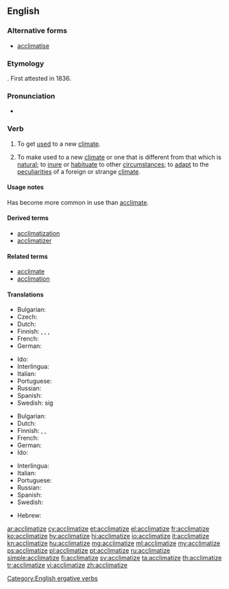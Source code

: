 ==English==

===Alternative forms===
* [[acclimatise]] {{qualifier|chiefly British}}

===Etymology===
{{suffix|acclimate|ize|lang=en}}. First attested in 1836.

===Pronunciation===
* {{IPA|/ɘ.ˈklaɪ.mə.ˌtaɪz/|lang=en}}

===Verb===
{{en-verb|acclimatiz}}

# {{label|en|intransitive}} To get [[used]] to a new [[climate]].
# {{label|en|transitive}} To make used to a new [[climate]] or one that is different from that which is [[natural]]; to [[inure]] or [[habituate]] to other [[circumstance]]s; to [[adapt]] to the [[peculiarities]] of a foreign or strange [[climate]].

====Usage notes====
Has become more common in use than [[acclimate]].

====Derived terms====
* [[acclimatization]]
* [[acclimatizer]]

====Related terms====
* [[acclimate]]
* [[acclimation]]

====Translations====
{{trans-top|to get used to a new climate}}
* Bulgarian: {{t|bg|аклиматизирам се}}
* Czech: {{t|cs|aklimatizovat}}
* Dutch: {{t+|nl|acclimatiseren}}
* Finnish: {{t|fi|[[sopeutua]] [[ilmastoon]]}}, {{t|fi|[[mukautua]] ilmastoon}}, {{t|fi|[[tottua]] ilmastoon}}, {{t+|fi|akklimatisoitua}}
* French: {{t+|fr|acclimater}}
* German: {{t|de|akklimatisieren|alt=sich akklimatisieren}}
{{trans-mid}}
* Ido: {{t+|io|aklimatar}}
* Interlingua: {{t|ia|acclimatar se}}
* Italian: {{t+|it|acclimatare}}
* Portuguese: {{t+|pt|aclimatar}}
* Russian: {{t+|ru|акклиматизи́роваться}}
* Spanish: {{t+|es|aclimatarse}}
* Swedish: {{t+|sv|acklimatisera}} sig
{{trans-bottom}}

{{trans-top|to make used to a new climate}}
* Bulgarian: {{t+|bg|аклиматизирам}}
* Dutch: {{t+|nl|acclimatiseren}}
* Finnish: {{t+|fi|akklimatisoida}}, {{t|fi|[[totuttaa]] [[ilmastoon]]}}, {{t|fi|[[sopeuttaa]] ilmastoon}}
* French: {{t+|fr|acclimater}}
* German: {{t|de|akklimatisieren}}
* Ido: {{t+|io|aklimatar}}
{{trans-mid}}
* Interlingua: {{t|ia|acclimatar}}
* Italian: {{t+|it|acclimatare}}
* Portuguese: {{t+|pt|aclimatar}}
* Russian: {{t+|ru|акклиматизи́ровать}}
* Spanish: {{t+|es|aclimatarse}}
* Swedish: {{t+|sv|acklimatisera}}
{{trans-bottom}}

{{checktrans-top}}
* Hebrew: {{t-check|he|להתאקלם|tr=le'hitaqlem|sc=Hebr}}
{{trans-bottom}}

[[Category:English ergative verbs]]

[[ar:acclimatize]]
[[cy:acclimatize]]
[[et:acclimatize]]
[[el:acclimatize]]
[[fr:acclimatize]]
[[ko:acclimatize]]
[[hy:acclimatize]]
[[hi:acclimatize]]
[[io:acclimatize]]
[[it:acclimatize]]
[[kn:acclimatize]]
[[hu:acclimatize]]
[[mg:acclimatize]]
[[ml:acclimatize]]
[[my:acclimatize]]
[[ps:acclimatize]]
[[pl:acclimatize]]
[[pt:acclimatize]]
[[ru:acclimatize]]
[[simple:acclimatize]]
[[fi:acclimatize]]
[[sv:acclimatize]]
[[ta:acclimatize]]
[[th:acclimatize]]
[[tr:acclimatize]]
[[vi:acclimatize]]
[[zh:acclimatize]]